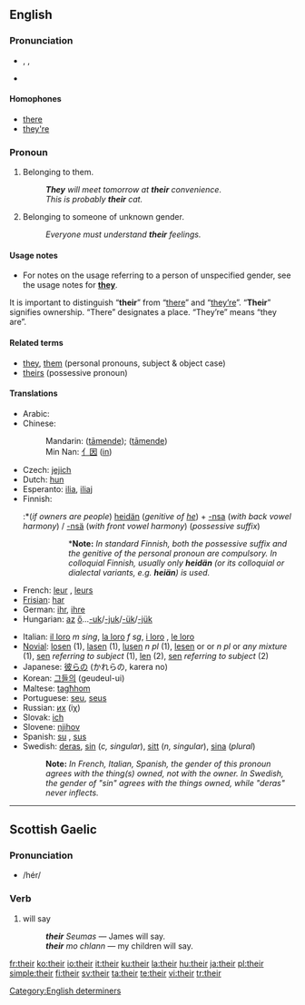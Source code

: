 {{rfc|Notes in the translations are too discursive for the table; move them to the pages for the translations themselves and add direct the user who wants grammatical info to those pages}}
==English==
{{rank|my|were|are|37|their|one|so|me}}

===Pronunciation===
*{{enPR|''th''âr}}, {{IPA|/ðeɚ/}}, {{SAMPA|/De@(r)/}}
*{{audio|en-us-their.ogg|Audio (US)}}

====Homophones====
*[[there]]
*[[they're]]

===Pronoun===
{{wikipedia}}
{{en-pron}}

# {{possessive determiner}} Belonging to them.
#:'''''They''' will meet tomorrow at '''their''' convenience''.
#:''This is probably '''their''' cat.''
# {{possessive determiner}} Belonging to someone of unknown gender.
#:''Everyone must understand '''their''' feelings.''

====Usage notes====
*For notes on the usage referring to a person of unspecified gender, see the usage notes for '''[[they]]'''.

It is important to distinguish “'''their'''” from “[[there]]” and “[[they're|they’re]]”.  “'''Their'''” signifies ownership.  “There” designates a place.  “They’re” means “they are”.

====Related terms====
*[[they]], [[them]] (personal pronouns, subject & object case)
*[[theirs]] (possessive pronoun)

====Translations====
{{trans-top}}
*Arabic: {{ARchar|[[لهم]]}} {{unicode|(láhum)}}
*Chinese:
*:Mandarin: {{zh-ts|他們的|他们的}} ([[tāmende]]); {{zh-ts|她們的|她们的}} ([[tāmende]])
*:Min Nan: [[亻因]] ([[in]])
*Czech: [[jejich]]
*Dutch: [[hun]]
*Esperanto: [[ilia]], [[iliaj]]
*Finnish:
*:*(''if owners are people'') [[heidän]] (''genitive of [[he]]'') + [[-nsa#Finnish|-nsa]] (''with back vowel harmony'') / [[-nsä#Finnish|-nsä]] (''with front vowel harmony'') (''possessive suffix'')
*:: *'''Note:''' ''In standard Finnish, both the possessive suffix and the genitive of the personal pronoun are compulsory. In colloquial Finnish, usually only '''heidän''' (or its colloquial or dialectal variants, e.g. '''heiän''') is used.''
*:*(''if owners are animals or inanimate things'') [[ne|niiden]] (''genitive of [[ne]]'') (''no possessive suffix appended to the main word if the thing that is in English "their ..." is the '''''subject''''' of the clause'')
*French: [[leur]] {{s}}, [[leurs]] {{p}}
*[[Frisian]]: [[har]]
*German: [[ihr]], [[ihre]]
*Hungarian: [[az]] [[ő]]...[[-uk]]/[[-juk]]/[[-ük]]/[[-jük]]
{{trans-mid}}
*Italian: [[il loro]] ''m sing'', [[la loro]] ''f sg'', [[i loro]] {{m}} {{p}}, [[le loro]] {{f}} {{p}}
*[[Novial]]: [[losen]] {{m}} {{p}} (1), [[lasen]] {{f}} {{p}} (1), [[lusen]] ''n pl '' (1), [[lesen]] {{m}} {{p}} or {{f}} {{p}} or ''n pl'' or ''any mixture'' (1), [[sen]] ''referring to subject'' (1), [[len]] (2), [[sen]] ''referring to subject'' (2)
*Japanese: [[彼ら]]の (かれらの, karera no)
*Korean: [[그들의]] (geudeul-ui)
*Maltese: [[tagħhom]]
*Portuguese: [[seu]], [[seus]]
*Russian: [[их]] (iχ)
*Slovak: [[ich#Slovak|ich]]
*Slovene: [[njihov]]
*Spanish: [[su]] {{s}}, [[sus]] {{p}}
*Swedish: [[deras]], [[sin]] (''c, singular''), [[sitt]] (''n, singular''), [[sina]] (''plural'')
*:'''Note:''' ''In French, Italian, Spanish, the gender of this pronoun agrees with the thing(s) owned, not with the owner. In Swedish, the gender of "sin" agrees with the things owned, while "deras" never inflects.''
{{trans-bottom}}

[[Category:English determiners]]

----

==Scottish Gaelic==

===Pronunciation===
*/hér/

===Verb===
{{infl|gd|verb}}

# will say
#:'''''their''' Seumas'' &mdash; James will say.
#:'''''their''' mo chlann'' &mdash; my children will say.

[[fr:their]]
[[ko:their]]
[[io:their]]
[[it:their]]
[[ku:their]]
[[la:their]]
[[hu:their]]
[[ja:their]]
[[pl:their]]
[[simple:their]]
[[fi:their]]
[[sv:their]]
[[ta:their]]
[[te:their]]
[[vi:their]]
[[tr:their]]